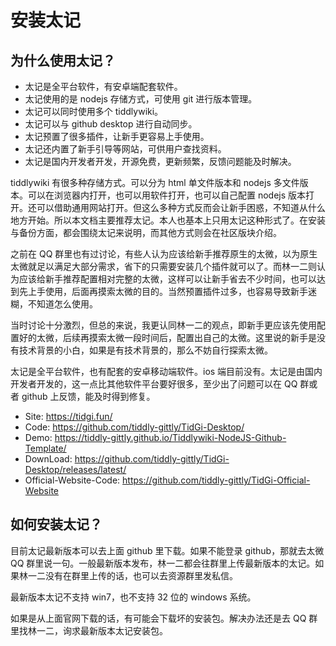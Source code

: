 # 安装太记

## 为什么使用太记？

- 太记是全平台软件，有安卓端配套软件。
- 太记使用的是 nodejs 存储方式，可使用 git 进行版本管理。
- 太记可以同时使用多个 tiddlywiki。
- 太记可以与 github desktop 进行自动同步。
- 太记预置了很多插件，让新手更容易上手使用。
- 太记还内置了新手引导等网站，可供用户查找资料。
- 太记是国内开发者开发，开源免费，更新频繁，反馈问题能及时解决。

tiddlywiki 有很多种存储方式。可以分为 html 单文件版本和 nodejs 多文件版本。可以在浏览器内打开，也可以用软件打开，也可以自己配置 nodejs 版本打开。还可以借助通用网站打开。但这么多种方式反而会让新手困惑，不知道从什么地方开始。所以本文档主要推荐太记。本人也基本上只用太记这种形式了。在安装与备份方面，都会围绕太记来说明，而其他方式则会在社区版块介绍。

之前在 QQ 群里也有过讨论，有些人认为应该给新手推荐原生的太微，以为原生太微就足以满足大部分需求，省下的只需要安装几个插件就可以了。而林一二则认为应该给新手推荐配置相对完整的太微，这样可以让新手省去不少时间，也可以达到先上手使用，后面再摸索太微的目的。当然预置插件过多，也容易导致新手迷糊，不知道怎么使用。

当时讨论十分激烈，但总的来说，我更认同林一二的观点，即新手更应该先使用配置好的太微，后续再摸索太微一段时间后，配置出自己的太微。这里说的新手是没有技术背景的小白，如果是有技术背景的，那么不妨自行探索太微。

太记是全平台软件，也有配套的安卓移动端软件。ios 端目前没有。太记是由国内开发者开发的，这一点比其他软件平台要好很多，至少出了问题可以在 QQ 群或者 github 上反馈，能及时得到修复。

- Site: https://tidgi.fun/
- Code: https://github.com/tiddly-gittly/TidGi-Desktop/
- Demo: https://tiddly-gittly.github.io/Tiddlywiki-NodeJS-Github-Template/
- DownLoad: https://github.com/tiddly-gittly/TidGi-Desktop/releases/latest/
- Official-Website-Code: https://github.com/tiddly-gittly/TidGi-Official-Website

## 如何安装太记？

目前太记最新版本可以去上面 github 里下载。如果不能登录 github，那就去太微 QQ 群里说一句。一般最新版本发布，林一二都会往群里上传最新版本的太记。如果林一二没有在群里上传的话，也可以去资源群里发私信。

最新版本太记不支持 win7，也不支持 32 位的 windows 系统。

如果是从上面官网下载的话，有可能会下载坏的安装包。解决办法还是去 QQ 群里找林一二，询求最新版本太记安装包。

